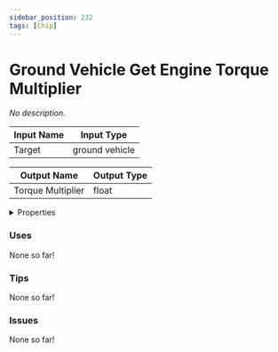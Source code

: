 ```yaml
---
sidebar_position: 232
tags: [Chip]
---
```


# Ground Vehicle Get Engine Torque Multiplier

*No description.*



| Input Name | Input Type |
|-----------|-----------|
| Target | ground vehicle |

| Output Name | Output Type |
|-----------|-----------|
| Torque Multiplier | float |


<details>
  <summary>Properties</summary>
  <div>
    <div>
    <table>
      <thead>
        <tr>
          <th>Is beta required?</th>
          <th>❌</th>
        </tr>
        <tr>
          <th>Is this chip a trolling risk?</th>
          <th>❌</th>
        </tr>
        <tr>
          <th>Chip UUPD</th>
          <th>390257d5-e382-4416-81f7-40562d5473d3</th>
        </tr>
      </thead>
    </table>
    </div>
  </div>
</details>

### Uses

None so far!

### Tips

None so far!

### Issues

None so far!